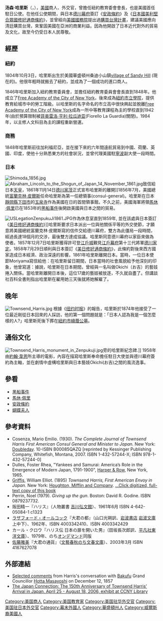 {{no footnotes|time=2018-05-20T01:43:49+00:00}}
{{roughtranslation|time=2018-05-20T01:43:49+00:00}}
{{Infobox person
|name   = T·哈里斯
|image     = TownsendHarris1855JamesBogle.jpg
|caption  =  哈里斯（James Bogle繪）
|image_size     = 240px
|birth_date  = {{birth date|1804|10|3}}
|birth_place = [[美國|美國]][[紐約州|紐約州]][[華盛頓縣|華盛頓縣]]
|death_date  = {{death date and age|1878|2|25|1804|10|3}}
|death_place = 美國紐約州[[紐約市|紐約市]]
}}

'''汤森·哈里斯'''（{{lang-en|'''Townsend Harris'''}}，{{bd|1804年|10月3日|1878年|2月25日}}），[[美國|美國]]商人、外交官，曾擔任紐約教育委會會長，也是美國首任駐日公使。在他任公使期間，與日本[[德川幕府|德川幕府]]簽訂《[[安政條約|安政條約]]》及《[[日本國美利堅合眾國修好通商條約|日本國美利堅合眾國修好通商條約]]》，並曾經向[[美國國務院|美國國務院]]提出過[[購買台灣計畫|購買台灣計畫]]，建議美國應向清廷購買台灣，來鞏固美國在亞洲的商業利益。因為他開啟了日本近代對外的貿易及文化，故至今仍受日本人民尊敬。

==經歷==
===紐約===
1804年10月3日，哈里斯出生於美國華盛頓州桑迪小山鎮[[village_of_Sandy_Hill|village of Sandy Hill]] (現在的{{link-en|哈德逊福尔斯|Hudson Falls}})。他很年輕時就搬去了紐約，並成為了一個成功的進口商人。

1846年哈里斯加入紐約教育委員會，並擔任紐約教育委員會會長直到1848年。他成立了[[Free_Academy_of_the_City_of_New_York|Free Academy of the City of New York]]，後來成為[[紐約市立學院|紐約市立學院]]，提供教育給城市中的勞工階級。以哈里斯的名字命名的市立高中{{link-en|汤森德哈里斯高中|Townsend Harris High School}}很快興起並脫離[[Free_Academy_of_the_City_of_New_York|Free Academy of the City of New York]]成為一所中等教育課程為主的學校直到1942年(由於預算限制被[[菲奥雷洛·亨利·拉瓜迪亚|菲奥雷洛·亨利·拉瓜迪亚]](Fiorello La Guardia)關閉)。1984年，以主修人文科目為主的課程重新營運。

===商務===
1848年哈里斯前往加利福尼亞，並在接下來的六年間遠航貿易到中國、荷蘭、英國、印度，使他十分熟悉東方的社會狀況，並曾代理美國駐[[寧波|寧波]]副大使一段時間。

===日本===
[[Image:Shimoda_1856.jpg|thumb]] [[File:Abraham_Lincoln_to_the_Shogun_of_Japan_14_November_1861.jpg|thumb]]致信給日本[[天皇|天皇]]，1861年11月14日[[德川家茂|德川家茂]]正式宣布哈里斯的離開]]1856年7月，美國總統[[富蘭克林·皮爾斯|富蘭克林·皮爾斯]]任命哈里斯為第一任總領事(consul-general)。哈里斯在日本[[靜岡縣|靜岡縣]][[下田市|下田市]]的[[玉泉寺|玉泉寺]]作為美國在日的首間領事館，不久之前，美國海軍將領[[馬休·佩里|馬休·佩里]]已在1853年的[[黑船事件|黑船事件]]後開啟美國與日本之間的貿易。

[[Image:USLegationZenpukuJi1861.JPG|thumb]]作為休息室直到1859年, 並在該處與日本簽訂《[[美日修好通商條約|美日修好通商條約]]》]]哈里斯要求日本派出一位與他關係平等的外交使節，才願意將美國總統富蘭克林·皮爾斯寫的信件交給德川幕府，雙方為此僵局一段時間，經過長達18個月的交涉，最後雙方達成協議。哈里斯同意德川幕府以家臣來做為使者。1857年12月7日哈里斯獲得許可登[[江戶城|江戶城]]覲見[[江戶幕府|江戶幕府]]第十三代將軍[[德川家定|德川家定]]。1858年7月29日順利與日本簽訂《[[美日修好通商條約|美日修好通商條約]]》，此條約對後來西方國家造成日本經濟、政治深遠的影響。1861年哈里斯離開日本。當時，一位日本使節Moriyama寫信給他：{{quote|您已經超越一位朋友的身分，您是我們的恩人和老師。您的精神將永遠留在日本的歷史上。}}在哈里斯留日期間，日本當時的社會風貌給予他深刻的印象，他曾寫道：{{quote|人們呈現給人感覺乾淨、營養充足..給人一股舒爽又歡樂的印象，在這裡我看見了比其他國家還要純樸的社會風貌。}}據說，哈里斯在日本期間，曾經與一名叫做Okichi（お吉）的藝妓捲入關係。當哈里斯離開日本後，這位17歲的藝妓被放逐，不久就自盡了。但講談社百科全書則指出哈里斯在雇用她三天後就將她解雇了。


==晚年==
[[Image:Townsend_Harris.jpg|thumb]]
根據《[[纽约时报|纽约时报]]》的報告，哈里斯於1874年他接受了一位最近剛從日本回來的人採訪，他的第一個問題就是：「日本人認為我是一個怎麼樣的人?」哈里斯死後下葬在[[紐約市|紐約市]][[綠蔭公墓|綠蔭公墓]]。

==通俗文化==
[[File:Townsend_Harris_monument_in_Zenpukuji.jpg|thumb]]旁的哈里斯紀念碑.]]
1958年由[[約翰·韋恩|約翰·韋恩]]所主導的電影{{link-en|蛮夷与艺妓|The Barbarian and the Geisha}}，內容在描寫哈里斯奉命擔任駐日大使並與德川幕府簽約為主軸，並在劇情中虛構哈里斯與日本藝妓Okichi(お吉)之間的風流逸事。

==參看==
* [[黑船事件|黑船事件]]
* [[馬休·佩里|馬休·佩里]]
* [[安政條約|安政條約]]
* [[蝴蝶夫人|蝴蝶夫人]]

==參考資料==
* Cosenza, Mario Emilio. (1930). ''The Complete Journal of Townsend Harris First American Consul General and Minister to Japan.'' New York: [[Doubleday_(publisher)|Doubleday]]. 10-ISBN B00085QAZQ  [reprinted by Kessinger Publishing Company, Whitefish, Montana, 2007. ISBN 1-432-57244-X; ISBN 978-1-432-57244-0]
* Dulles, Foster Rhea, "Yankees and Samurai: America’s Role in the Emergence of Modern Japan, 1791-1900", [[Harper_&_Row|Harper & Row]], New York, 1965.
* [[William_Elliot_Griffis|Griffis]], William Elliot. (1895) ''Townsend Harris, First American Envoy in Japan.'' New York: [[Houghton,_Mifflin_and_Company|Houghton, Mifflin and Company]]. [http://books.google.com/books?id=IGNCAAAAIAAJ&dq=griffis+townsend+harris ...Click digitized, full-text copy of this book] {{Wayback|url=http://books.google.com/books?id=IGNCAAAAIAAJ&dq=griffis+townsend+harris |date=20171015224812 }}
* Perrin, Noel (1979). ''Giving up the gun''. Boston: David R. Godine. ISBN 0879237732.
* 阪田精一『ハリス』（人物叢書 [[吉川弘文館|吉川弘文館]]）、1961年6月 ISBN 4-642-05084-1 c1323
* [[ラザフォード・オールコック|ラザフォード・オールコック]]『大君の都』（山口光朔訳、[[岩波書店|岩波書店]] [[岩波文庫|岩波文庫]]上中下）、1962年、ISBN 4003342410、ISBN 4003342429
* カール・クロウ『ハリス伝 日本の扉を開いた男』（田坂長次郎訳、[[平凡社東洋文庫|平凡社東洋文庫]]）、1979年、のち[[オンデマンド|オンデマンド]]同版
* [[佐藤雅美|佐藤雅美]]『大君の通貨』（[[文藝春秋|文藝春秋]]のち[[文春文庫|文春文庫]]）、2003年3月 ISBN 4167627078

==外部連結==
* [https://web.archive.org/web/20041216225653/http://web.jjay.cuny.edu/~jobrien/reference/ob76.html Selected comments] from Harris's conversation with [[Bakufu|Bakufu]] Grand Councillor [[Hotta_Masayoshi|Hotta Masayoshi]] on December 12, 1857
* [https://web.archive.org/web/20110928171043/http://www.ccny.cuny.edu/library/exhibitions/harris/index.html The Japan Connection: The 150th Anniversary of Townsend Harris' Arrival in Japan, April 25 - August 18, 2006, exhibit at CCNY Library]

{{Authority control}}
{{DEFAULTSORT:Hattis Toownsend}}
[[Category:美国商人|Category:美国商人]]
[[Category:美国教育家|Category:美国教育家]]
[[Category:美国驻华外交官|Category:美国驻华外交官]]
[[Category:美国驻日本外交官|Category:美国驻日本外交官]]
[[Category:幕末外國人|Category:幕末外國人]]
[[Category:華盛頓州人|Category:華盛頓州人]]
[[Category:威爾斯裔美國人|Category:威爾斯裔美國人]]